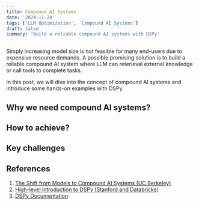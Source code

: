 ```yaml
---
title: Compound AI Systems
date: '2024-11-24'
tags: ['LLM Optimization', 'Compound AI Systems']
draft: false
summary: 'Build a reliable compound AI systems with DSPy'
---
```

Simply increasing model size is not feasible for many end-users due to expensive resource demands. A possible promising solution is to build a reliable compound AI system where LLM can reterieval external knowledge or call tools to complete tasks.

In this post, we will dive into the concept of compound AI systems and introduce some hands-on examples with DSPy.

## Why we need compound AI systems?

## How to achieve?

## Key challenges

## References
1. [The Shift from Models to Compound AI Systems (UC Berkeley)](https://bair.berkeley.edu/blog/2024/02/18/compound-ai-systems/)
2. [High-level introduction to DSPy (Stanford and Databricks)](https://www.youtube.com/watch?v=JEMYuzrKLUw)
3. [DSPy Documentation](https://dspy.ai/)